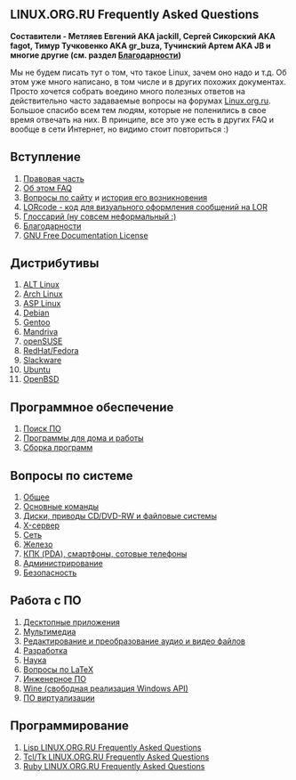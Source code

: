 ==LINUX.ORG.RU Frequently Asked Questions==
'''Составители - Метляев Евгений AKA jackill, Сергей Сикорский AKA fagot, Тимур Тучковенко AKA gr_buza, Тучинский Артем AKA JB и многие другие (см. раздел [[Благодарности]])'''

Мы не будем писать тут о том, что такое Linux, зачем оно надо и т.д. Об этом уже много написано, в том числе и в других похожих документах. Просто хочется собрать воедино много полезных ответов на действительно часто задаваемые вопросы на форумах [http://www.linux.org.ru/view-section.jsp?section=2 Linux.org.ru]. Большое спасибо всем тем людям, которые не поленились в свое время отвечать на них. В принципе, все это уже есть в других FAQ и вообще в сети Интернет, но видимо стоит повториться :)

== Вступление ==
# [[Правовая часть]]
# [[Об этом FAQ]]
# [[Linux-org-ru|Вопросы по сайту]] и [[LOR History|история его возникновения]]
# [[Lorcode|LORcode - код для визуального оформления сообщений на LOR]]
# [[Глоссарий (ну совсем неформальный :)]]
# [[Благодарности]]
# [[GNU Free Documentation License]]
== Дистрибутивы ==
# [[ALT Linux]]
# [[Arch Linux]]
# [[ASP Linux]]
# [[Debian]]
# [[Gentoo]]
# [[Mandriva]]
# [[openSUSE]]
# [[RedHat/Fedora]]
# [[Slackware]]
# [[Ubuntu]]
# [[OpenBSD]]
== Программное обеспечение ==
# [[Поиск ПО]]
# [[Программы для дома и работы]]
# [[Сборка программ]]
== Вопросы по системе ==
# [[General|Общее]]
# [[Основные команды]]
# [[Диски, приводы CD/DVD-RW и файловые системы]]
# [[X-сервер]]
# [[Network|Сеть]]
# [[Hardware|Железо]]
# [[КПК (PDA), смартфоны, сотовые телефоны]]
# [[Admin|Администрирование]]
# [[Linux Security FAQ|Безопасность]]
== Работа с ПО ==
# [[Desktop|Десктопные приложения]]
# [[Multimedia|Мультимедиа]]
# [[Редактирование и преобразование аудио и видео файлов]]
# [[Development|Разработка]]
# [[LOR-FAQ-Scientific|Наука]]
# [[LOR-FAQ-LaTeX|Вопросы по LaTeX]]
# [[Инженерное_ПО|Инженерное ПО]]
# [[Wine|Wine (свободная реализация Windows API)]]
# [[Virtualization|ПО виртуализации]]

== Программирование ==

# [[lisp-lor-faq|Lisp LINUX.ORG.RU Frequently Asked Questions]]
# [[tcl/tk-lor-faq|Tcl/Tk LINUX.ORG.RU Frequently Asked Questions]]
# [[lor-faq-ruby|Ruby LINUX.ORG.RU Frequently Asked Questions]]


